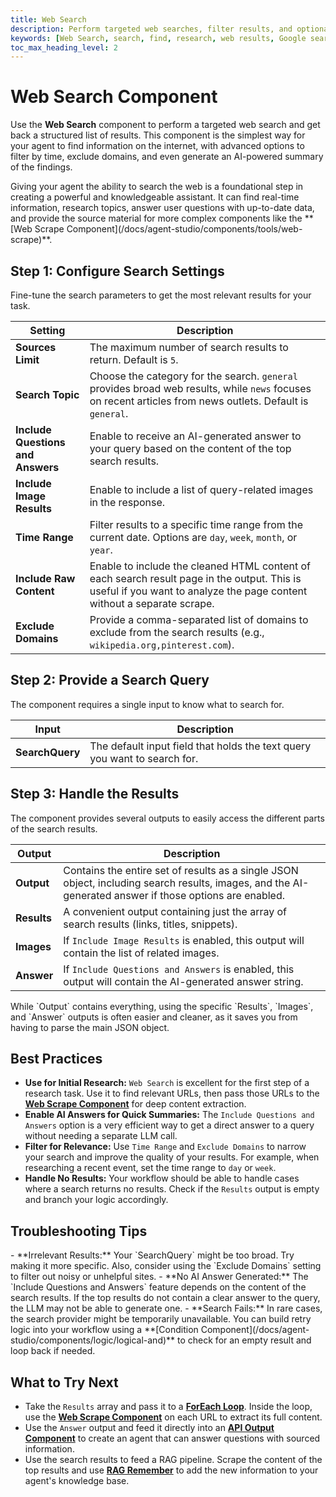 ```yaml
---
title: Web Search
description: Perform targeted web searches, filter results, and optionally generate AI-powered answers and image results based on a query.
keywords: [Web Search, search, find, research, web results, Google search, news search]
toc_max_heading_level: 2
---
```


# Web Search Component

Use the **Web Search** component to perform a targeted web search and get back a structured list of results. This component is the simplest way for your agent to find information on the internet, with advanced options to filter by time, exclude domains, and even generate an AI-powered summary of the findings.

<InfoCallout title="Why this matters">
Giving your agent the ability to search the web is a foundational step in creating a powerful and knowledgeable assistant. It can find real-time information, research topics, answer user questions with up-to-date data, and provide the source material for more complex components like the **[Web Scrape Component](/docs/agent-studio/components/tools/web-scrape)**.
</InfoCallout>

<Arcade src="https://demo.arcade.software/yGvNUREteuUqZ7ryFPAW?embed&embed_mobile=tab&embed_desktop=inline&show_copy_link=true" title="WebSearch | SmythOS" />

<Spacer size="md" />

## Step 1: Configure Search Settings

Fine-tune the search parameters to get the most relevant results for your task.

| Setting                        | Description                                                                                                                                                                                            |
|--------------------------------|--------------------------------------------------------------------------------------------------------------------------------------------------------------------------------------------------------|
| **Sources Limit** | The maximum number of search results to return. Default is `5`.                                                                                                                                                        |
| **Search Topic** | Choose the category for the search. `general` provides broad web results, while `news` focuses on recent articles from news outlets. Default is `general`.                                                           |
| **Include Questions and Answers**| Enable to receive an AI-generated answer to your query based on the content of the top search results.                                                                                                    |
| **Include Image Results** | Enable to include a list of query-related images in the response.                                                                                                                                              |
| **Time Range** | Filter results to a specific time range from the current date. Options are `day`, `week`, `month`, or `year`.                                                                                                          |
| **Include Raw Content** | Enable to include the cleaned HTML content of each search result page in the output. This is useful if you want to analyze the page content without a separate scrape.                                            |
| **Exclude Domains** | Provide a comma-separated list of domains to exclude from the search results (e.g., `wikipedia.org,pinterest.com`).                                                                                                  |

<Spacer size="md" />

## Step 2: Provide a Search Query

The component requires a single input to know what to search for.

| Input         | Description                                                          |
|---------------|----------------------------------------------------------------------|
| **SearchQuery** | The default input field that holds the text query you want to search for. |

<Spacer size="md" />

## Step 3: Handle the Results

The component provides several outputs to easily access the different parts of the search results.

| Output    | Description                                                                                                                                    |
|-----------|------------------------------------------------------------------------------------------------------------------------------------------------|
| **Output**| Contains the entire set of results as a single JSON object, including search results, images, and the AI-generated answer if those options are enabled. |
| **Results** | A convenient output containing just the array of search results (links, titles, snippets).                                                    |
| **Images**| If `Include Image Results` is enabled, this output will contain the list of related images.                                                     |
| **Answer**| If `Include Questions and Answers` is enabled, this output will contain the AI-generated answer string.                                       |

<TipCallout title="Convenient Outputs">
While `Output` contains everything, using the specific `Results`, `Images`, and `Answer` outputs is often easier and cleaner, as it saves you from having to parse the main JSON object.
</TipCallout>

<Spacer size="md" />

## Best Practices

- **Use for Initial Research:** `Web Search` is excellent for the first step of a research task. Use it to find relevant URLs, then pass those URLs to the **[Web Scrape Component](/docs/agent-studio/components/tools/web-scrape)** for deep content extraction.
- **Enable AI Answers for Quick Summaries:** The `Include Questions and Answers` option is a very efficient way to get a direct answer to a query without needing a separate LLM call.
- **Filter for Relevance:** Use `Time Range` and `Exclude Domains` to narrow your search and improve the quality of your results. For example, when researching a recent event, set the time range to `day` or `week`.
- **Handle No Results:** Your workflow should be able to handle cases where a search returns no results. Check if the `Results` output is empty and branch your logic accordingly.

<Spacer size="md" />

## Troubleshooting Tips

<InfoCallout title="If your search isn't working as expected...">
- **Irrelevant Results:** Your `SearchQuery` might be too broad. Try making it more specific. Also, consider using the `Exclude Domains` setting to filter out noisy or unhelpful sites.
- **No AI Answer Generated:** The `Include Questions and Answers` feature depends on the content of the search results. If the top results do not contain a clear answer to the query, the LLM may not be able to generate one.
- **Search Fails:** In rare cases, the search provider might be temporarily unavailable. You can build retry logic into your workflow using a **[Condition Component](/docs/agent-studio/components/logic/logical-and)** to check for an empty result and loop back if needed.
</InfoCallout>

<Spacer size="md" />

## What to Try Next

- Take the `Results` array and pass it to a **[ForEach Loop](/docs/agent-studio/components/advanced/for-each)**. Inside the loop, use the **[Web Scrape Component](/docs/agent-studio/components/tools/web-scrape)** on each URL to extract its full content.
- Use the `Answer` output and feed it directly into an **[API Output Component](/docs/agent-studio/components/base/api-output)** to create an agent that can answer questions with sourced information.
- Use the search results to feed a RAG pipeline. Scrape the content of the top results and use **[RAG Remember](/docs/agent-studio/components/rag-data/rag-remember)** to add the new information to your agent's knowledge base.

